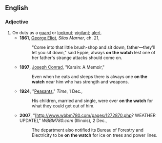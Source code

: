 ==English==

===Adjective===
{{en-adj|pos=[[on]] [[the]] [[watch]]|-}}

#  On duty as a [[guard]] or [[lookout]]; [[vigilant]]; [[alert]].
#*'''1861''', [[w:George Eliot|George Eliot]], ''Silas Marner'', ch. 21,
#*:"Come into that little brush-shop and sit down, father—they'll let you sit down," said Eppie, always '''on the watch''' lest one of her father's strange attacks should come on.
#*'''1897''', [[w:Joseph_Conrad|Joseph Conrad]], "Karain: A Memoir,"
#*:Even when he eats and sleeps there is always one '''on the watch''' near him who has strength and weapons.
#*'''1924''', "[http://www.time.com/time/magazine/article/0,9171,728112,00.html Peasants]," ''Time'', 1 Dec.,
#*:His children, married and single, were ever '''on the watch''' for what they could get out of him.
#*'''2007''', "[http://www.wbbm780.com/pages/1272870.php? WEATHER UPDATE]," ''WBBM780.com'' (Illinois), 2 Dec.,
#*:The department also notified its Bureau of Forestry and Electricity to be '''on the watch''' for ice on trees and power lines.